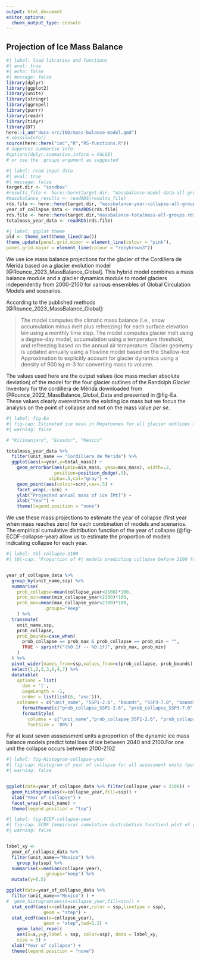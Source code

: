 ```yaml
---
output: html_document
editor_options: 
  chunk_output_type: console
---
```


## Projection of Ice Mass Balance


```r
#| label: load libraries and functions
#| eval: true
#| echo: false
#| message: false
library(dplyr)
library(ggplot2)
library(units)
library(stringr)
library(ggrepel)
library(purrr)
library(readr)
library(tidyr)
library(DT)
here::i_am("docs-src/IND/mass-balance-model.qmd")
# sessionInfo()
source(here::here("inc","R","RS-functions.R"))
# Suppress summarise info
#options(dplyr.summarise.inform = FALSE)
# or use the .groups argument as suggested
```

```r
#| label: read input data 
#| eval: true
#| message: false
target.dir <- "sandbox"
#results_file <- here::here(target.dir, "massbalance-model-data-all-groups.rds")
#massbalance_results <- readRDS(results_file)
rds.file <- here::here(target.dir, "massbalance-year-collapse-all-groups.rds")
year_of_collapse_data <- readRDS(rds.file)
rds.file <- here::here(target.dir,"massbalance-totalmass-all-groups.rds")
totalmass_year_data <- readRDS(rds.file)
```


```r
#| label: ggplot theme
old <- theme_set(theme_linedraw())
theme_update(panel.grid.minor = element_line(colour = "pink"),
panel.grid.major = element_line(colour = "rosybrown3"))
```

We use ice mass balance projections for the glacier of the Cordillera de Mérida based on a glacier evolution model [@Rounce_2023_MassBalance_Global]. This hybrid model combines a mass balance module and a glacier dynamics module to model glaciers independently from 2000-2100 for various ensembles of Global Circulation Models and scenarios. 

According to the published methods [@Rounce_2023_MassBalance_Global]:

> The model computes the climatic mass balance (i.e., snow accumulation minus melt plus refreezing) for each surface elevation bin using a monthly time step. The model computes glacier melt using a degree-day model, accumulation using a temperature threshold, and refreezing based on the annual air temperature. Glacier geometry is updated annually using a flowline model based on the Shallow-Ice Approximation to explicitly account for glacier dynamics using a density of 900 kg m-3 for converting mass to volume. 

The values used here are the output values (ice mass \pm median absolute deviation) of the model for the four glacier outlines of the Randolph Glacier Inventory for the cordillera de Mérida downloaded from @Rounce_2022_MassBalance_Global_Data and presented in @fig-Ea. These values clearly overestimate the existing ice mass but we focus the analysis on the point of collapse and not on the mass value _per se_.



```r
#| label: fig-Ea
#| fig-cap: Estimated ice mass in Megatonnes for all glacier outlines of the Cordillera de Mérida for each shared socioeconomic pathways. 
#| warning: false

# "Kilimanjaro", "Ecuador", "Mexico"

totalmass_year_data %>% 
  filter(unit_name == "Cordillera de Merida") %>%
  ggplot(aes(x=year,y=total_mass)) +
    geom_errorbar(aes(ymin=min_mass, ymax=max_mass), width=.2,
                  position=position_dodge(.9),
                alpha=.5,col="gray") +
    geom_point(aes(colour=scn),cex=.5) +
    facet_wrap(.~scn) +
    ylab("Projected annual mass of ice [Mt]") +
    xlab("Year") + 
    theme(legend.position = "none") 

```

We use these mass projections to estimate the year of collapse (first year when mass reaches zero) for each combination of models and scenarios. The empirical cumulative distribution function of the year of collapse (@fig-ECDF-collapse-year) allow us to estimate the proportion of models indicating collapse for each year. 


```r
#| label: tbl-collapse-2100
#| tbl-cap: "Proportion of #| models predicting collapse before 2100 for each assessment unit."


year_of_collapse_data %>% 
  group_by(unit_name,ssp) %>% 
  summarise(
    prob_collapse=mean(collapse_year<2100)*100,
    prob_min=mean(min_collapse_year<2100)*100,
    prob_max=mean(max_collapse_year<2100)*100,
              .groups="keep"
    ) %>%
  transmute(
    unit_name,ssp,
    prob_collapse,
    prob_bounds=case_when(
      prob_collapse == prob_max & prob_collapse == prob_min ~ "",
      TRUE ~ sprintf("(%0.1f -- %0.1f)", prob_max, prob_min)
    )
  ) %>% 
  pivot_wider(names_from=ssp,values_from=c(prob_collapse, prob_bounds)) %>%
  select(1,2,5,3,6,4,7) %>%
  datatable(
    options = list(
      dom = 't', 
      pageLength = -1,
      order = list(list(6, 'asc'))),
    colnames = c("unit_name", "SSP1-2.6", "bounds", "SSP3-7.0", "bounds", "SSP5-8.5", "bounds")) %>% 
      formatRound(c("prob_collapse_SSP1-2.6", "prob_collapse_SSP3-7.0", "prob_collapse_SSP5-8.5"),digits=1) %>%
      formatStyle(
        columns = c("unit_name","prob_collapse_SSP1-2.6", "prob_collapse_SSP3-7.0", "prob_collapse_SSP5-8.5", "prob_bounds_SSP1-2.6", "prob_bounds_SSP3-7.0", "prob_bounds_SSP5-8.5"), 
        fontSize = '80%')
```

For at least seven asssessment units a proportion of the dynamic ice mass balance models predict total loss of ice between 2040 and 2100.[For one unit the collapse occurs between 2100-2102]{.aside}

```r
#| label: fig-Histogram-collapse-year
#| fig-cap: Histogrom of year of collapse for all assessment units (panels) and for each shared socioeconomic pathways (SSP, fill colour).
#| warning: false


ggplot(data=year_of_collapse_data %>% filter(collapse_year < 2100)) +
  geom_histogram(aes(x=collapse_year,fill=ssp)) +
  xlab("Year of collapse") + 
  facet_wrap(~unit_name) +
  theme(legend.position = "top")

```


```r
#| label: fig-ECDF-collapse-year
#| fig-cap: ECDF (empirical cumulative distribution function) plot of year of collapse for all models (black line) and for each shared socioeconomic pathways (SSP, labeled lines) for the assessment unit of the T.G.E. of Mexico.
#| warning: false


label_xy <- 
  year_of_collapse_data %>% 
  filter(unit_name=="Mexico") %>%
    group_by(ssp) %>% 
  summarise(x=median(collapse_year),
              .groups="keep") %>%
  mutate(y=0.5)

ggplot(data=year_of_collapse_data %>% 
  filter(unit_name=="Mexico") ) +
#  geom_histogram(aes(x=collapse_year,fill=scn)) +
  stat_ecdf(aes(x=collapse_year,color = ssp,linetype = ssp), 
              geom = "step") +
  stat_ecdf(aes(x=collapse_year), 
              geom = "step",lwd=1.3) +
    geom_label_repel(
    aes(x=x,y=y,label = ssp, color=ssp), data = label_xy,
    size = 3) +
  xlab("Year of collapse") + 
  theme(legend.position = "none")

```




